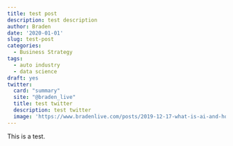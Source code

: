 ```yaml
---
title: test post
description: test description
author: Braden
date: '2020-01-01'
slug: test-post
categories:
  - Business Strategy
tags:
  - auto industry
  - data science
draft: yes
twitter:
  card: "summary"
  site: "@braden_live"
  title: test twitter
  description: test twitter
  image: 'https://www.bradenlive.com/posts/2019-12-17-what-is-ai-and-how-do-we-measure-it_files/ARC-screenshot.png'
---
```


This is a test.